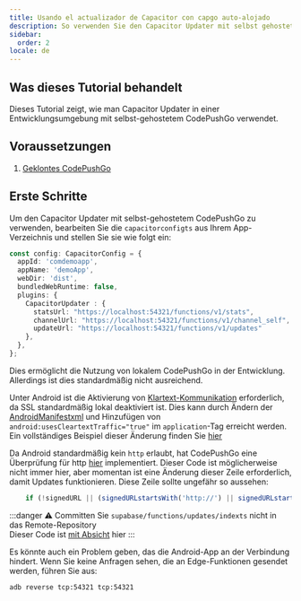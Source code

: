 ```yaml
---
title: Usando el actualizador de Capacitor con capgo auto-alojado
description: So verwenden Sie den Capacitor Updater mit selbst gehostetem CodePushGo
sidebar:
  order: 2
locale: de
---
```


## Was dieses Tutorial behandelt

Dieses Tutorial zeigt, wie man Capacitor Updater in einer Entwicklungsumgebung mit selbst-gehostetem CodePushGo verwendet.

## Voraussetzungen

1. [Geklontes CodePushGo](https://github.com/Cap-go/capgo/)

## Erste Schritte

Um den Capacitor Updater mit selbst-gehostetem CodePushGo zu verwenden, bearbeiten Sie die `capacitorconfigts` aus Ihrem App-Verzeichnis und stellen Sie sie wie folgt ein:

```ts
const config: CapacitorConfig = {
  appId: 'comdemoapp',
  appName: 'demoApp',
  webDir: 'dist',
  bundledWebRuntime: false,
  plugins: {
    CapacitorUpdater : {
      statsUrl: "https://localhost:54321/functions/v1/stats",
      channelUrl: "https://localhost:54321/functions/v1/channel_self",
      updateUrl: "https://localhost:54321/functions/v1/updates"
    },
  },
};
```

Dies ermöglicht die Nutzung von lokalem CodePushGo in der Entwicklung. Allerdings ist dies standardmäßig nicht ausreichend.

Unter Android ist die Aktivierung von [Klartext-Kommunikation](https://developerandroidcom/topic/security/risks/cleartext/) erforderlich, da SSL standardmäßig lokal deaktiviert ist.
Dies kann durch Ändern der [AndroidManifestxml](https://github.com/Cap-go/capacitor-updater/blob/main/android/src/main/AndroidManifestxml/) und Hinzufügen von `android:usesCleartextTraffic="true"` im `application`-Tag erreicht werden.
Ein vollständiges Beispiel dieser Änderung finden Sie [hier](https://gistgithubcom/WcaleNieWolny/061a015acdebe35eaf3afd7030797701/)

Da Android standardmäßig kein `http` erlaubt, hat CodePushGo eine Überprüfung für http [hier](https://github.com/Cap-go/capgo/blob/4cce6c0707d745faa2afbab643e636bad927c602/supabase/functions/updates/indexts/#L396) implementiert.
Dieser Code ist möglicherweise nicht immer hier, aber momentan ist eine Änderung dieser Zeile erforderlich, damit Updates funktionieren.
Diese Zeile sollte ungefähr so aussehen:
```ts
    if (!signedURL || (signedURLstartsWith('http://') || signedURLstartsWith('https://'))) {
```

:::danger
⚠️ Committen Sie `supabase/functions/updates/indexts` nicht in das Remote-Repository\
Dieser Code ist [mit Absicht](https://github.com/Cap-go/capacitor-updater/issues/37/#issuecomment-1684916354) hier
:::

Es könnte auch ein Problem geben, das die Android-App an der Verbindung hindert. Wenn Sie keine Anfragen sehen, die an Edge-Funktionen gesendet werden, führen Sie aus:
```bash
adb reverse tcp:54321 tcp:54321
```
